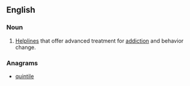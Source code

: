 ==English==
{{wikipedia}}
===Noun===
{{en-noun}}

# [[helpline|Helplines]] that offer advanced treatment for [[addiction]] and behavior change.

===Anagrams===
* [[quintile#English|quintile]]